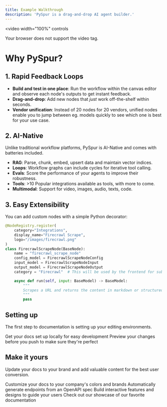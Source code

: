 ```yaml
---
title: Example Walkthrough
description: 'PySpur is a drag-and-drop AI agent builder.'
---
```


<video
  width="100%"
  controls
>
  <source src="/images/hero.mp4" type="video/mp4" />
  Your browser does not support the video tag.
</video>


# Why PySpur?

## 1. Rapid Feedback Loops

* **Build and test in one place**: Run the workflow within the canvas editor and observe each node's outputs to get instant feedback.
* **Drag-and-drop**: Add new nodes that *just* work off-the-shelf within seconds.
* **Vendor unification**: Instead of 20 nodes for 20 vendors, unified nodes enable you to jump between eg. models quickly to see which one is best for your use case.

## 2. AI-Native

Unlike traditional workflow platforms, PySpur is AI-Native and comes with batteries included.

* **RAG**: Parse, chunk, embed, upsert data and maintain vector indices.
* **Loops**: Workflow graphs can include cycles for iterative tool calling.
* **Evals**: Score the performance of your agents to improve their robustness.
* **Tools**: >10 Popular integrations available as tools, with more to come.
* **Multimodal**: Support for video, images, audio, texts, code.

## 3. Easy Extensibility

You can add custom nodes with a simple Python decorator:

```python
@NodeRegistry.register(
    category="Integrations",
    display_name="Firecrawl Scrape",
    logo="/images/firecrawl.png"
)
class FirecrawlScrapeNode(BaseNode):
    name = "firecrawl_scrape_node"
    config_model = FirecrawlScrapeNodeConfig
    input_model = FirecrawlScrapeNodeInput
    output_model = FirecrawlScrapeNodeOutput
    category = "Firecrawl"  # This will be used by the frontend for subcategory grouping

    async def run(self, input: BaseModel) -> BaseModel:
        """
        Scrapes a URL and returns the content in markdown or structured format.
        """
        pass
```

## Setting up

The first step to documentation is setting up your editing environments.

<CardGroup cols={2}>
  <Card
    title="Edit Your Docs"
    icon="pen-to-square"
    href="https://mintlify.com/docs/quickstart"
  >
    Get your docs set up locally for easy development
  </Card>
  <Card
    title="Preview Changes"
    icon="image"
    href="https://mintlify.com/docs/development"
  >
    Preview your changes before you push to make sure they're perfect
  </Card>
</CardGroup>

## Make it yours

Update your docs to your brand and add valuable content for the best user conversion.

<CardGroup cols={2}>
  <Card
    title="Customize Style"
    icon="palette"
    href="https://mintlify.com/docs/settings/global"
  >
    Customize your docs to your company's colors and brands
  </Card>
  <Card
    title="Reference APIs"
    icon="code"
    href="https://mintlify.com/docs/api-playground/openapi"
  >
    Automatically generate endpoints from an OpenAPI spec
  </Card>
  <Card
    title="Add Components"
    icon="screwdriver-wrench"
    href="https://mintlify.com/docs/components/accordion"
  >
    Build interactive features and designs to guide your users
  </Card>
  <Card
    title="Get Inspiration"
    icon="stars"
    href="https://mintlify.com/customers"
  >
    Check out our showcase of our favorite documentation
  </Card>
</CardGroup>
